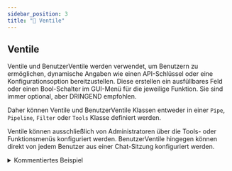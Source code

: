 ```yaml
---
sidebar_position: 3
title: "🔄 Ventile"
---
```


## Ventile

Ventile und BenutzerVentile werden verwendet, um Benutzern zu ermöglichen, dynamische Angaben wie einen API-Schlüssel oder eine Konfigurationsoption bereitzustellen. Diese erstellen ein ausfüllbares Feld oder einen Bool-Schalter im GUI-Menü für die jeweilige Funktion. Sie sind immer optional, aber DRINGEND empfohlen.

Daher können Ventile und BenutzerVentile Klassen entweder in einer `Pipe`, `Pipeline`, `Filter` oder `Tools` Klasse definiert werden.

Ventile können ausschließlich von Administratoren über die Tools- oder Funktionsmenüs konfiguriert werden. BenutzerVentile hingegen können direkt von jedem Benutzer aus einer Chat-Sitzung konfiguriert werden.

<details>
<summary>Kommentiertes Beispiel</summary>

```python

from pydantic import BaseModel, Field
from typing import Literal

# Definieren und Ventile
class Filter:
   # Beachten Sie die aktuelle Einrückung: Ventile und BenutzerVentile müssen als
   # Attribute einer Tools-, Filter- oder Pipe-Klasse deklariert werden. Hier nehmen wir
   # das Beispiel eines Filters.
    class Ventile(BaseModel):
       # Ventile und BenutzerVentile erben von pydantics BaseModel. Dies
       # ermöglicht komplexe Anwendungsfälle wie Modellvalidierungen usw.
       test_ventil: int = Field(  # Beachten Sie den Typ-Hinweis: Dieser wird verwendet,
           # um die Art des UI-Elements auszuwählen, das dem Benutzer angezeigt wird (Schaltflächen,
           # Texte usw.).
           default=4,
           description="Ein Ventil, das einen numerischen Wert steuert"
           # required=False,  # Sie können Felder mit True erzwingen
       )
       # Um dem Benutzer die Wahl zwischen mehreren Zeichenketten zu geben, können Sie Literal von typing verwenden:
       wahl_option: Literal["wahlA", "wahlB"] = Field(
           default="wahlA",
           description="Ein Beispiel für ein Ventil mit mehreren Optionen",
       )
       priorität: int = Field(
           default=0,
           description="Prioritätsstufe für die Filteroperationen. Niedrigere Werte werden zuerst verarbeitet"
       )
       # Das Prioritätsfeld ist optional, wird jedoch verwendet, wenn es vorhanden ist,
       # um die Filter zu ordnen.
       pass
       # Beachten Sie, dass dieses pass bei der Analyse hilft und empfohlen wird.

   # BenutzerVentile werden auf dieselbe Weise definiert.
    class BenutzerVentile(BaseModel):
        test_benutzer_ventil: bool = Field(
            default=False, description="Ein BenutzerVentil, das einen Schalter für Wahr/Falsch (ein/aus) steuert"
        )
        pass

   def __init__(self):
       self.ventile = self.Ventile()
       # Da sie vom Administrator eingestellt werden, sind sie direkt verfügbar
       # bei der Codeausführung.
       pass

   # Die inlet-Methode wird nur für Filter verwendet, aber die __user__-Behandlung ist dieselbe
   def inlet(self, body: dict, __user__: dict):
       # Da BenutzerVentile pro Benutzer definiert werden, sind sie nur verfügbar
       # im Gebrauch.
       # Beachten Sie, dass obwohl __user__ ein dict ist, __user__["ventile"] ein
       # BenutzerVentile-Objekt ist. Daher können Sie Werte wie folgt zugreifen:
       test_benutzer_ventil = __user__["ventile"].test_benutzer_ventil
       # Oder:
       test_benutzer_ventil = dict(__user__["ventile"])["test_benutzer_ventil"]
       # Aber dies wird den Standardwert anstelle des tatsächlichen Wertes zurückgeben:
       # test_benutzer_ventil = __user__["ventile"]["test_benutzer_ventil"]  # Tun Sie das nicht!
```

</details>
